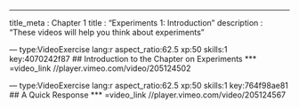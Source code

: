 --- 
title_meta  : Chapter 1
title       : "Experiments 1: Introduction"
description : "These videos will help you think about experiments"

  
--- type:VideoExercise lang:r aspect_ratio:62.5 xp:50 skills:1 key:4070242f87
## Introduction to the Chapter on Experiments
*** =video_link
//player.vimeo.com/video/205124502
 
--- type:VideoExercise lang:r aspect_ratio:62.5 xp:50 skills:1 key:764f98ae81
## A Quick Response
*** =video_link
//player.vimeo.com/video/205124567
